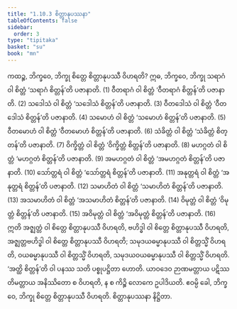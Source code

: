 ```yaml
---
title: "1.10.3 စိတ္တာနုပဿနာ"
tableOfContents: false
sidebar:
  order: 3
type: "tipitaka"
basket: "su"
book: "mn"
---
```



<DynamicBreadcrumb />

<Division number="114" book="mn" e="ch" v="24" p="221">

<Paragraph number="347" book="mn">
ကထဉ္စ, ဘိက္ခဝေ, ဘိက္ခု စိတ္တေ စိတ္တာနုပဿီ ဝိဟရတိ? ဣဓ, ဘိက္ခဝေ, ဘိက္ခု သရာဂံ ဝါ စိတ္တံ ‘သရာဂံ စိတ္တန်’တိ ပဇာနာတိ. (1)
</Paragraph>

<Paragraph number="348" book="mn">
ဝီတရာဂံ ဝါ စိတ္တံ ‘ဝီတရာဂံ စိတ္တန်’တိ ပဇာနာတိ. (2)
</Paragraph>

<Paragraph number="349" book="mn">
သဒေါသံ ဝါ စိတ္တံ ‘သဒေါသံ စိတ္တန်’တိ ပဇာနာတိ. (3)
</Paragraph>

<Paragraph number="350" book="mn">
ဝီတဒေါသံ ဝါ စိတ္တံ ‘ဝီတဒေါသံ စိတ္တန်’တိ ပဇာနာတိ. (4)
</Paragraph>

<Paragraph number="351" book="mn">
သမောဟံ ဝါ စိတ္တံ ‘သမောဟံ စိတ္တန်’တိ ပဇာနာတိ. (5)
</Paragraph>

<Paragraph number="352" book="mn">
ဝီတမောဟံ ဝါ စိတ္တံ ‘ဝီတမောဟံ စိတ္တန်’တိ ပဇာနာတိ. (6)
</Paragraph>

<Paragraph number="353" book="mn">
သံခိတ္တံ ဝါ စိတ္တံ ‘သံခိတ္တံ စိတ္တန်’တိ ပဇာနာတိ. (7)
</Paragraph>

<Paragraph number="354" book="mn">
ဝိက္ခိတ္တံ ဝါ စိတ္တံ ‘ဝိက္ခိတ္တံ စိတ္တန်’တိ ပဇာနာတိ. (8)
</Paragraph>

<Paragraph number="355" book="mn">
မဟဂ္ဂတံ ဝါ စိတ္တံ ‘မဟဂ္ဂတံ စိတ္တန်’တိ ပဇာနာတိ. (9)
</Paragraph>

<Paragraph number="356" book="mn">
အမဟဂ္ဂတံ ဝါ စိတ္တံ ‘အမဟဂ္ဂတံ စိတ္တန်’တိ ပဇာနာတိ. (10)
</Paragraph>

<Paragraph number="357" book="mn">
သော်တ္တရံ ဝါ စိတ္တံ ‘သော်တ္တရံ စိတ္တန်’တိ ပဇာနာတိ. (11)
</Paragraph>

<Paragraph number="358" book="mn">
အနုတ္တရံ ဝါ စိတ္တံ ‘အနုတ္တရံ စိတ္တန်’တိ ပဇာနာတိ. (12)
</Paragraph>

<Paragraph number="359" book="mn">
သမာဟိတံ ဝါ စိတ္တံ ‘သမာဟိတံ စိတ္တန်’တိ ပဇာနာတိ. (13)
</Paragraph>

<Paragraph number="360" book="mn">
အသမာဟိတံ ဝါ စိတ္တံ ‘အသမာဟိတံ စိတ္တန်’တိ ပဇာနာတိ. (14)
</Paragraph>

<Paragraph number="361" book="mn">
ဝိမုတ္တံ ဝါ စိတ္တံ ‘ဝိမုတ္တံ စိတ္တန်’တိ ပဇာနာတိ. (15)
</Paragraph>

<Paragraph number="362" book="mn">
အဝိမုတ္တံ ဝါ စိတ္တံ ‘အဝိမုတ္တံ စိတ္တန်’တိ ပဇာနာတိ. (16)
</Paragraph>

<Paragraph number="363" book="mn">
ဣတိ အဇ္ဈတ္တံ ဝါ စိတ္တေ စိတ္တာနုပဿီ ဝိဟရတိ, ဗဟိဒ္ဓါ ဝါ စိတ္တေ စိတ္တာနုပဿီ ဝိဟရတိ, အဇ္ဈတ္တဗဟိဒ္ဓါ ဝါ စိတ္တေ စိတ္တာနုပဿီ ဝိဟရတိ; သမုဒယဓမ္မာနုပဿီ ဝါ စိတ္တသ္မိံ ဝိဟရတိ, ဝယဓမ္မာနုပဿီ ဝါ စိတ္တသ္မိံ ဝိဟရတိ, သမုဒယဝယဓမ္မာနုပဿီ ဝါ စိတ္တသ္မိံ ဝိဟရတိ. ‘အတ္ထိ စိတ္တန်’တိ ဝါ ပနဿ သတိ ပစ္စုပဋ္ဌိတာ ဟောတိ. ယာဝဒေဝ ဉာဏမတ္တာယ ပဋိဿတိမတ္တာယ အနိဿိတော စ ဝိဟရတိ, န စ ကိဉ္စိ လောကေ ဥပါဒိယတိ. ဧဝမ္ပိ ခေါ, ဘိက္ခဝေ, ဘိက္ခု စိတ္တေ စိတ္တာနုပဿီ ဝိဟရတိ.

</Paragraph>
</Division>

<Paragraph number="364" type="center" book="mn">
စိတ္တာနုပဿနာ နိဋ္ဌိတာ.
</Paragraph>